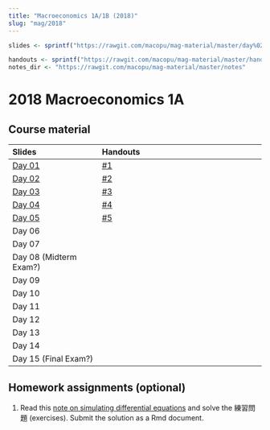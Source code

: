 ```yaml
---
title: "Macroeconomics 1A/1B (2018)"
slug: "mag/2018"
---
```


```r
slides <- sprintf("https://rawgit.com/macopu/mag-material/master/day%02d/day%02d.html", 1:15, 1:15)

handouts <- sprintf("https://rawgit.com/macopu/mag-material/master/handouts/%02d.pdf", 1:15)
notes_dir <- "https://rawgit.com/macopu/mag-material/master/notes"
```


# 2018 Macroeconomics 1A

## Course material

| Slides                        | Handouts                                               |
|:------------------------------|:-------------------------------------------------------|
| [Day 01](`r slides[1]`)       | [#1](`r handouts[1]`)                                  |
| [Day 02](`r slides[2]`)       | [#2](`r handouts[2]`)                                  |
| [Day 03](`r slides[3]`)       | [#3](`r handouts[3]`)                                  |
| [Day 04](`r slides[4]`)      |  [#4](`r handouts[4]`)                                  |
| [Day 05](`r slides[5]`)      |  [#5](`r handouts[5]`)                                  |
| Day 06      |                                                        |
|  Day 07                       |                                                        |
|  Day 08 (Midterm Exam?)       |                                                        |
|  Day 09                       |                                                        |
|  Day 10                       |                                                        |
|  Day 11                       |                                                        |
|  Day 12                       |                                                        |
|  Day 13                       |                                                        |
|  Day 14                       |                                                        |
|  Day 15 (Final Exam?)         |                                                        |


## Homework assignments (optional)

1. Read this [note on simulating differential equations](`r notes_dir`/de.html) and 
   solve the 練習問題 (exercises). Submit the solution as a Rmd document. 

